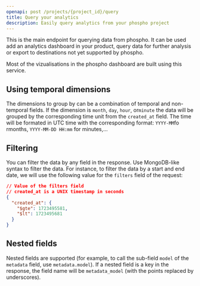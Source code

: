 ```yaml
---
openapi: post /projects/{project_id}/query
title: Query your analytics
description: Easily query analytics from your phospho project
---
```


This is the main endpoint for querying data from phospho.
It can be used add an analytics dashboard in your product,
query data for further analysis or export to destinations not yet supported by phospho.

Most of the vizualisations in the phospho dashboard are built using this service.

## Using temporal dimensions

The dimensions to group by can be a combination of temporal and non-temporal fields.
If the dimension is `month`, `day`, `hour`, or`minute` the data will be grouped by the corresponding time unit from the `created_at` field.
The time will be formated in UTC time with the corresponding format: `YYYY-MM`fo rmonths, `YYYY-MM-DD HH:mm` for minutes,...

## Filtering

You can filter the data by any field in the response. Use MongoDB-like syntax to filter the data.
For instance, to filter the data by a start and end date, we will use the following value for the `filters` field of the request:

```json
// Value of the filters field
// created_at is a UNIX timestamp in seconds
{
  "created_at": {
    "$gte": 1723495581,
    "$lt": 1723495681
  }
}
```

## Nested fields

Nested fields are supported (for example, to call the sub-field `model` of the `metadata` field, use `metadata.model`).
If a nested field is a key in the response, the field name will be `metadata_model` (with the points replaced by underscores).
